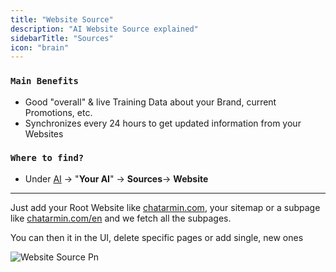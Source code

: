```yaml
---
title: "Website Source"
description: "AI Website Source explained"
sidebarTitle: "Sources"
icon: "brain"
---
```


### `Main Benefits`

- Good "overall" & live Training Data about your Brand, current Promotions, etc.
- Synchronizes every 24 hours to get updated information from your Websites

### `Where to find?`

- Under [AI](https://armin.cx/app/_/ai/agents) -\> "**Your AI**" -\> **Sources**-\> **Website**

---

Just add your Root Website like [chatarmin.com](http://chatarmin.com), your sitemap or a subpage like [chatarmin.com/en](chatarmin.com) and we fetch all the subpages.

You can then it in the UI, delete specific pages or add single, new ones

![Website Source Pn](/images/website_source.png)